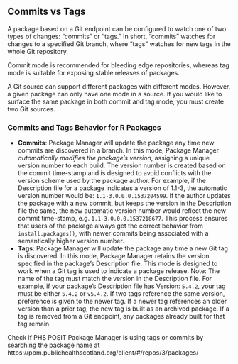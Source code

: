 

## Commits vs Tags

A package based on a Git endpoint can be configured to watch one of two types of changes: "commits" or "tags." In short, "commits" watches for changes to a specified Git branch, where "tags" watches for new tags in the whole Git repository.

Commit mode is recommended for bleeding edge repositories, whereas tag mode is suitable for exposing stable releases of packages.

A Git source can support different packages with different modes. However, a given package can only have one mode in a source. If you would like to surface the same package in both commit and tag mode, you must create two Git sources.

### Commits and Tags Behavior for R Packages

- **Commits**: Package Manager will update the package any time new commits are discovered in a branch. In this mode, Package Manager *automatically modifies the package's version*, assigning a unique version number to each build. The version number is created based on the commit time-stamp and is designed to avoid conflicts with the version scheme used by the package author. For example, if the Description file for a package indicates a version of 1.1-3, the automatic version number would be: `1.1-3.0.0.0.1537204599`. If the author updates the package with a new commit, but keeps the version in the Description file the same, the new automatic version number would reflect the new commit time-stamp, e.g. `1.1-3.0.0.0.1537218677`. This process ensures that users of the package always get the correct behavior from `install.packages()`, with newer commits being associated with a semantically higher version number.
- **Tags**: Package Manager will update the package any time a new Git tag is discovered. In this mode, Package Manager retains the version specified in the package's Description file. This mode is designed to work when a Git tag is used to indicate a package release. Note: The name of the tag must match the version in the Description file. For example, if your package's Description file has Version: `5.4.2`, your tag must be either `5.4.2` or `v5.4.2`. If two tags reference the same version, preference is given to the newer tag. If a newer tag references an older version than a prior tag, the new tag is built as an archived package. If a tag is removed from a Git endpoint, any packages already built for that tag remain.

Check if PHS POSIT Package Manager is using tags or commits by searching the package name at https://ppm.publichealthscotland.org/client/#/repos/3/packages/

